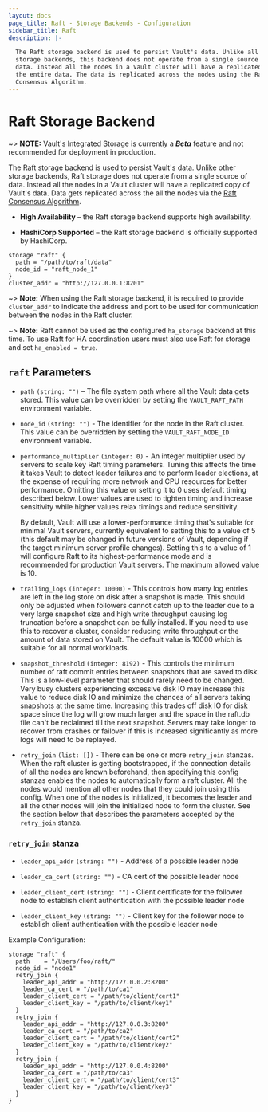 ```yaml
---
layout: docs
page_title: Raft - Storage Backends - Configuration
sidebar_title: Raft
description: |-

  The Raft storage backend is used to persist Vault's data. Unlike all the other
  storage backends, this backend does not operate from a single source for the
  data. Instead all the nodes in a Vault cluster will have a replicated copy of
  the entire data. The data is replicated across the nodes using the Raft
  Consensus Algorithm.
---
```


# Raft Storage Backend

~> **NOTE:** Vault's Integrated Storage is currently a **_Beta_**
feature and not recommended for deployment in production.

The Raft storage backend is used to persist Vault's data. Unlike other storage
backends, Raft storage does not operate from a single source of data. Instead
all the nodes in a Vault cluster will have a replicated copy of Vault's data.
Data gets replicated across the all the nodes via the [Raft Consensus
Algorithm][raft].

- **High Availability** – the Raft storage backend supports high availability.

- **HashiCorp Supported** – the Raft storage backend is officially supported
  by HashiCorp.

```hcl
storage "raft" {
  path = "/path/to/raft/data"
  node_id = "raft_node_1"
}
cluster_addr = "http://127.0.0.1:8201"
```

~> **Note:** When using the Raft storage backend, it is required to provide
`cluster_addr` to indicate the address and port to be used for communication
between the nodes in the Raft cluster.

~> **Note:** Raft cannot be used as the configured `ha_storage` backend at this
time. To use Raft for HA coordination users must also use Raft for storage and
set `ha_enabled = true`.

## `raft` Parameters

- `path` `(string: "")` – The file system path where all the Vault data gets
  stored.
  This value can be overridden by setting the `VAULT_RAFT_PATH` environment variable.

- `node_id` `(string: "")` - The identifier for the node in the Raft cluster.
  This value can be overridden by setting the `VAULT_RAFT_NODE_ID` environment variable.

- `performance_multiplier` `(integer: 0)` - An integer multiplier used by
  servers to scale key Raft timing parameters. Tuning this affects the time it
  takes Vault to detect leader failures and to perform leader elections, at the
  expense of requiring more network and CPU resources for better performance.
  Omitting this value or setting it to 0 uses default timing described below.
  Lower values are used to tighten timing and increase sensitivity while higher
  values relax timings and reduce sensitivity. 

  By default, Vault will use a lower-performance timing that's suitable for
  minimal Vault servers, currently equivalent to setting this to a value of 5
  (this default may be changed in future versions of Vault, depending if the
  target minimum server profile changes). Setting this to a value of 1 will
  configure Raft to its highest-performance mode and is recommended for
  production Vault servers. The maximum allowed value is 10.

- `trailing_logs` `(integer: 10000)` - This controls how many log entries are
  left in the log store on disk after a snapshot is made. This should only be
  adjusted when followers cannot catch up to the leader due to a very large
  snapshot size and high write throughput causing log truncation before a
  snapshot can be fully installed. If you need to use this to recover a cluster,
  consider reducing write throughput or the amount of data stored on Vault. The
  default value is 10000 which is suitable for all normal workloads.

- `snapshot_threshold` `(integer: 8192)` - This controls the minimum number of raft
  commit entries between snapshots that are saved to disk. This is a low-level
  parameter that should rarely need to be changed. Very busy clusters
  experiencing excessive disk IO may increase this value to reduce disk IO and
  minimize the chances of all servers taking snapshots at the same time.
  Increasing this trades off disk IO for disk space since the log will grow much
  larger and the space in the raft.db file can't be reclaimed till the next
  snapshot. Servers may take longer to recover from crashes or failover if this
  is increased significantly as more logs will need to be replayed.

- `retry_join` `(list: [])` - There can be one or more `retry_join` stanzas.
When the raft cluster is getting bootstrapped, if the connection details of all
the nodes are known beforehand, then specifying this config stanzas enables the
nodes to automatically form a raft cluster. All the nodes would mention all
other nodes that they could join using this config. When one of the nodes is
initialized, it becomes the leader and all the other nodes will join the
initialized node to form the cluster. See the section below that describes the
parameters accepted by the `retry_join` stanza.

### `retry_join` stanza

- `leader_api_addr` `(string: "")` - Address of a possible leader node

- `leader_ca_cert` `(string: "")` - CA cert of the possible leader node

- `leader_client_cert` `(string: "")` - Client certificate for the follower node to establish client authentication with the possible leader node

- `leader_client_key` `(string: "")` - Client key for the follower node to establish client authentication with the possible leader node

Example Configuration:
```
storage "raft" {
  path    = "/Users/foo/raft/"
  node_id = "node1"
  retry_join {
    leader_api_addr = "http://127.0.0.2:8200"
    leader_ca_cert = "/path/to/ca1"
    leader_client_cert = "/path/to/client/cert1"
    leader_client_key = "/path/to/client/key1"
  }
  retry_join {
    leader_api_addr = "http://127.0.0.3:8200"
    leader_ca_cert = "/path/to/ca2"
    leader_client_cert = "/path/to/client/cert2"
    leader_client_key = "/path/to/client/key2"
  }
  retry_join {
    leader_api_addr = "http://127.0.0.4:8200"
    leader_ca_cert = "/path/to/ca3"
    leader_client_cert = "/path/to/client/cert3"
    leader_client_key = "/path/to/client/key3"
  }
}
```

[raft]: https://raft.github.io/ 'The Raft Consensus Algorithm'
